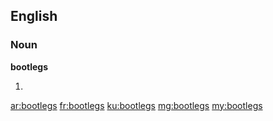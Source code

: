 ==English==

===Noun===
'''bootlegs'''

# {{plural of|bootleg}}

[[ar:bootlegs]]
[[fr:bootlegs]]
[[ku:bootlegs]]
[[mg:bootlegs]]
[[my:bootlegs]]
